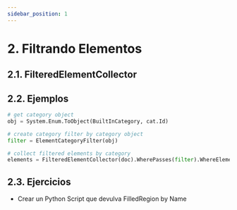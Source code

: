 ```yaml
---
sidebar_position: 1
---
```

# 2. Filtrando Elementos
## 2.1. FilteredElementCollector
## 2.2. Ejemplos
```py
# get category object
obj = System.Enum.ToObject(BuiltInCategory, cat.Id)

# create category filter by category object
filter = ElementCategoryFilter(obj)

# collect filtered elements by category
elements = FilteredElementCollector(doc).WherePasses(filter).WhereElementIsNotElementType().ToElements()
```
## 2.3. Ejercicios
* Crear un Python Script que devulva FilledRegion by Name